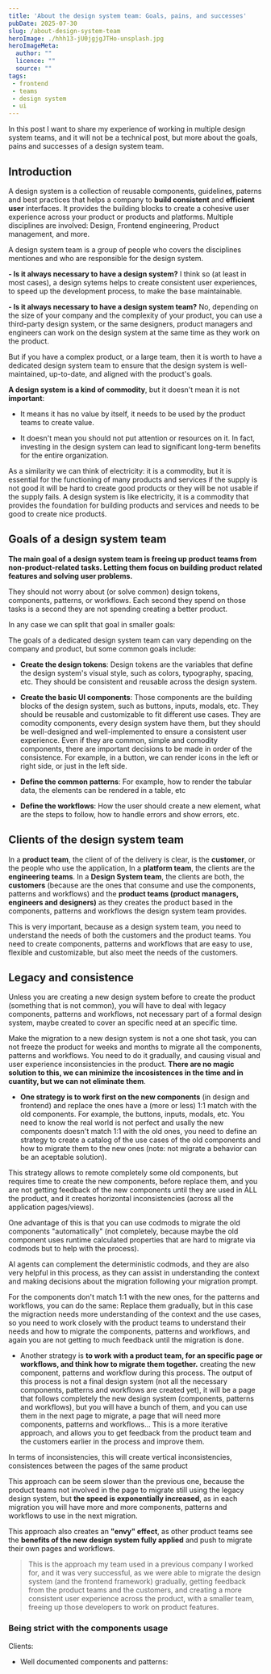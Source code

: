 ```yaml
---
title: 'About the design system team: Goals, pains, and successes'
pubDate: 2025-07-30
slug: /about-design-system-team
heroImage: ./hhh13-jU0jgjgJTHo-unsplash.jpg
heroImageMeta:
  author: ""
  licence: ""
  source: ""
tags:
 - frontend
 - teams
 - design system
 - ui
---
```


In this post I want to share my experience of working in multiple design system teams, and it will not be a technical post, but more about the goals, pains and successes of a design system team.

## Introduction

A design system is a collection of reusable components, guidelines, paterns and best practices that helps a company to **build consistent** and **efficient user** interfaces. It provides the building blocks to create a cohesive user experience across your product or products and platforms. Multiple disciplines are involved: Design, Frontend engineering, Product management, and more.

A design system team is a group of people who covers the disciplines mentiones and who are responsible for the design system.

**- Is it always necessary to have a design system?** I think so (at least in most cases), a design sytems helps to create consistent user experiences, to speed up the development process, to make the base maintainable.

**- Is it always necessary to have a design system team?** 
No, depending on the size of your company and the complexity of your product, you can use a third-party design system, or the same designers, product managers and engineers can work on the design system at the same time as they work on the product. 

But if you have a complex product, or a large team, then it is worth to have a dedicated design system team to ensure that the design system is well-maintained, up-to-date, and aligned with the product's goals.

**A design system is a kind of commodity**, but it doesn't mean it is not **important**:

- It means it has no value by itself, it needs to be used by the product teams to create value. 

- It doesn't mean you should not put attention or resources on it. In fact, investing in the design system can lead to significant long-term benefits for the entire organization.

As a similarity we can think of electricity: it is a commodity, but it is essential for the functioning of many products and services if the supply is not good it will be hard to create good products or they will be not usable if the supply fails. A design system is like electricity, it is a commodity that provides the foundation for building products and services and needs to be good to create nice productś.

## Goals of a design system team

**The main goal of a design system team is freeing up product teams from non-product-related tasks. Letting them focus on building product related features and solving user problems.**

They should not worry about (or solve common) design tokens, components, patterns, or workflows. Each second they spend on those tasks is a second they are not spending creating a better product.

In any case we can split that goal in smaller goals:

The goals of a dedicated design system team can vary depending on the company and product, but some common goals include:

- **Create the design tokens**: Design tokens are the variables that define the design system's visual style, such as colors, typography, spacing, etc. They should be consistent and reusable across the design system.

- **Create the basic UI components**: Those components are the building blocks of the design system, such as buttons, inputs, modals, etc. They should be reusable and customizable to fit different use cases. They are comodity components, every design system have them, but they should be well-designed and well-implemented to ensure a consistent user experience. Even if they are common, simple and comodity components, there are important decisions to be made in order of the consistence. For example, in a button, we can render icons in the left or right side, or just in the left side.

- **Define the common patterns**: For example, how to render the tabular data, the elements can be rendered in a table, etc

- **Define the workflows**: How the user should create a new element, what are the steps to follow, how to handle errors and show errors, etc. 


## Clients of the design system team

In a **product team**, the client of of the delivery is clear, is the **customer**, or the people who use the application, In a **platform team**, the clients are the **engineering teams**. In a **Design System team**, the clients are both, the **customers** (because are the ones that consume and use the components, patterns and workflows) and the **product teams (product managers, engineers and designers)** as they creates the product based in the components, patterns and workflows the design system team provides.

This is very important, because as a design system team, you need to understand the needs of both the customers and the product teams. You need to create components, patterns and workflows that are easy to use, flexible and customizable, but also meet the needs of the customers.


## Legacy and consistence

Unless you are creating a new design system before to create the product (something that is not common), you will have to deal with legacy components, patterns and workflows, not necessary part of a formal design system, maybe created to cover an specific need at an specific time.

Make the migration to a new design system is not a one shot task, you can not freeze the product for weeks and months to migrate all the components, patterns and workflows. You need to do it gradually, and causing visual and user experience inconsistencies in the product. **There are no magic solution to this, we can minimize the incosistences in the time and in cuantity, but we can not eliminate them**.

- **One strategy is to work first on the new components** (in design and frontend) and replace the ones have a (more or less) 1:1 match with the old components. For example, the buttons, inputs, modals, etc. You need to know the real world is not perfect and usally the new components doesn't match 1:1 with the old ones, you need to define an strategy to create a catalog of the use cases of the old components and how to migrate them to the new ones (note: not migrate a behavior can be an aceptable solution).

This strategy allows to remote completely some old components, but requires time to create the new components, before replace them, and you are not getting feedback of the new components until they are used in ALL the product, and it creates horizontal inconsistencies (across all the application pages/views).

One advantage of this is that you can use codmods to migrate the old components "automatically" (not completely, because maybe the old component uses runtime calculated properties that are hard to migrate via codmods but to help with the process).

AI agents can complement the deterministic codmods, and they are also very helpful in this process, as they can assist in understanding the context and making decisions about the migration following your migration prompt.

For the components don't match 1:1 with the new ones, for the patterns and workflows, you can do the same: Replace them gradually, but in this case the migraction needs more understanding of the context and the use cases, so you need to work closely with the product teams to understand their needs and how to migrate the components, patterns and workflows, and again you are not getting to much feedback until the migration is done.

- Another strategy is **to work with a product team, for an specific page or workflows, and think how to migrate them together.** creating the new component, patterns and workflow during this process. The output of this process is not a final design system (not all the necessary components, patterns and workflows are created yet), it will be a page that follows completely the new design system (components, patterns and workflows), but you will have a bunch of them, and you can use them in the next page to migrate, a page that will need more components, patterns and workflows... This is a more iterative approach, and allows you to get feedback from the product team and the customers earlier in the process and improve them.

In terms of inconsistencies, this will create vertical inconsistencies, consistences between the pages of the same product

This approach can be seem slower than the previous one, because the product teams not involved in the page to migrate still using the legacy design system, but **the speed is exponentially increased**, as in each migration you will have more and more components, patterns and workflows to use in the next migration.

This approach also creates an **"envy" effect**, as other product teams see the **benefits of the new design system fully applied** and push to migrate their own pages and workflows.

> This is the approach my team used in a previous company I worked for, and it was very successful, as we were able to migrate the design system (and the frontend framework) gradually, getting feedback from the product teams and the customers, and creating a more consistent user experience across the product, with a smaller team, freeing up those developers to work on product features.

### Being strict with the components usage






Clients: 

- Well documented components and patterns:








